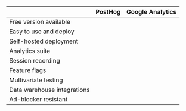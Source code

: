 |                             | <span class="text-red">PostHog</span> | Google Analytics |
| --------------------------- | ------------------------------------- | ---------------- |
| Free version available      | <Check color="red" />                 | <Check />        |
| Easy to use and deploy      | <Check color="red" />                 | <Close />        |
| Self-hosted deployment      | <Check color="red" />                 | <Close />        |
| Analytics suite             | <Check color="red" />                 | <Check />        |
| Session recording           | <Check color="red" />                 | <Close />        |
| Feature flags               | <Check color="red" />                 | <Close />        |
| Multivariate testing        | <Check color="red" />                 | <Check />        |
| Data warehouse integrations | <Check color="red" />                 | <Close />        |
| Ad-blocker resistant        | <Check color="red" />                 | <Close />        |
